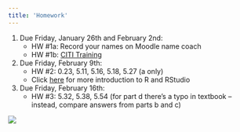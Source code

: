 ```yaml
---
title: 'Homework'
---
```


1.  Due Friday, January 26th and February 2nd:
    -   HW #1a: Record your names on Moodle name coach
    -   HW #1b: [CITI Training](pdfs/HW%201b_CITI%20Training.pdf)
2.  Due Friday, February 9th:
    -   HW #2: 0.23, 5.11, 5.16, 5.18, 5.27 (a only)
    -   Click [here](pdfs/intro_to_r.html) for more introduction to R and RStudio 
3.  Due Friday, February 16th:
    -   HW #3: 5.32, 5.38, 5.54 (for part d there's a typo in textbook -- instead, compare answers from parts b and c) 
    
    <!-- 4.  Due Friday, October 1st: --> 
    <!--     -   HW #4: 5.59, 5.60, 5.70, 5.36, 5.43, 5.46, 5.61 --> <!-- 5.  Due Friday, October 15th: --> <!--     -   HW #5: 6.12, 6.13, 6.15, 6.16, 6.31 (a-b only) --> <!-- 6.  Due Friday, November 5th: --> <!--     -   HW #6: 6.1, 6.5, 6.26, 6.36, 6.37 --> <!-- 7.  Due Friday, November 12th: --> <!--     -   HW #7: 7.5, 7.7, 7.8, 7.11, 7.12, find a peer-reviewed journal article that uses ANOVA and upload with your HW. --> <!-- 8.  Due Friday, November 19th: --> <!--     -   HW #8: 7.20, 7.21, 7.22, 7.34, 7.38 --> <!-- 9.  Due Friday, December 3rd: --> <!--     -   HW #9: 8.1, 8.3, 8.6, 8.12, 8.14 -->

![](https://c.tenor.com/xATuBt2dRhwAAAAM/kitten-cat.gif)
